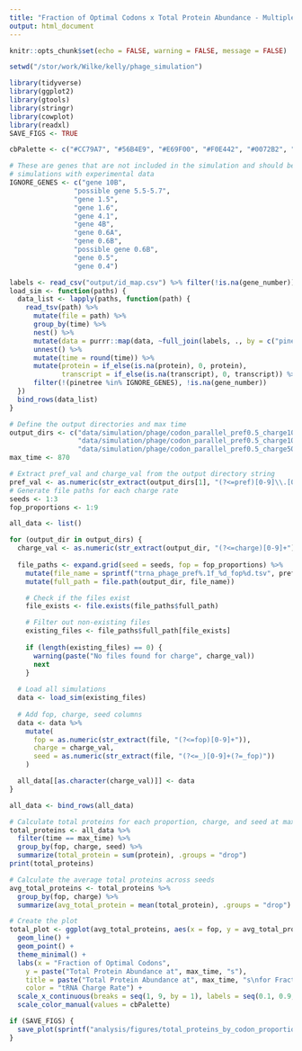 ```yaml
---
title: "Fraction of Optimal Codons x Total Protein Abundance - Multiple Genes and Charges"
output: html_document
---
```


```r
knitr::opts_chunk$set(echo = FALSE, warning = FALSE, message = FALSE)

setwd("/stor/work/Wilke/kelly/phage_simulation")

library(tidyverse)
library(ggplot2)
library(gtools)
library(stringr)
library(cowplot)
library(readxl)
SAVE_FIGS <- TRUE

cbPalette <- c("#CC79A7", "#56B4E9", "#E69F00", "#F0E442", "#0072B2", "#D55E00", "#009E73", "#999999")

# These are genes that are not included in the simulation and should be removed before comparing
# simulations with experimental data
IGNORE_GENES <- c("gene 10B",
                "possible gene 5.5-5.7",
                "gene 1.5",
                "gene 1.6",
                "gene 4.1",
                "gene 4B",
                "gene 0.6A",
                "gene 0.6B",
                "possible gene 0.6B",
                "gene 0.5",
                "gene 0.4")
```

```r
labels <- read_csv("output/id_map.csv") %>% filter(!is.na(gene_number))
load_sim <- function(paths) {
  data_list <- lapply(paths, function(path) {
    read_tsv(path) %>%
      mutate(file = path) %>%
      group_by(time) %>%
      nest() %>%
      mutate(data = purrr::map(data, ~full_join(labels, ., by = c("pinetree" = "species")))) %>%
      unnest() %>%
      mutate(time = round(time)) %>%
      mutate(protein = if_else(is.na(protein), 0, protein),
             transcript = if_else(is.na(transcript), 0, transcript)) %>%
      filter(!(pinetree %in% IGNORE_GENES), !is.na(gene_number))
  })
  bind_rows(data_list)
}

# Define the output directories and max time
output_dirs <- c("data/simulation/phage/codon_parallel_pref0.5_charge100",
                 "data/simulation/phage/codon_parallel_pref0.5_charge10",
                 "data/simulation/phage/codon_parallel_pref0.5_charge50")
max_time <- 870

# Extract pref_val and charge_val from the output directory string
pref_val <- as.numeric(str_extract(output_dirs[1], "(?<=pref)[0-9]\\.[0-9]"))
# Generate file paths for each charge rate
seeds <- 1:3
fop_proportions <- 1:9

all_data <- list()

for (output_dir in output_dirs) {
  charge_val <- as.numeric(str_extract(output_dir, "(?<=charge)[0-9]+"))
  
  file_paths <- expand.grid(seed = seeds, fop = fop_proportions) %>%
    mutate(file_name = sprintf("trna_phage_pref%.1f_%d_fop%d.tsv", pref_val, seed, fop)) %>%
    mutate(full_path = file.path(output_dir, file_name))

    # Check if the files exist
    file_exists <- file.exists(file_paths$full_path)

    # Filter out non-existing files
    existing_files <- file_paths$full_path[file_exists]
    
    if (length(existing_files) == 0) {
      warning(paste("No files found for charge", charge_val))
      next
    }
  
  # Load all simulations
  data <- load_sim(existing_files)
  
  # Add fop, charge, seed columns
  data <- data %>%
    mutate(
      fop = as.numeric(str_extract(file, "(?<=fop)[0-9]+")),
      charge = charge_val,
      seed = as.numeric(str_extract(file, "(?<=_)[0-9]+(?=_fop)"))
    )

  all_data[[as.character(charge_val)]] <- data
}

all_data <- bind_rows(all_data)

# Calculate total proteins for each proportion, charge, and seed at max time
total_proteins <- all_data %>%
  filter(time == max_time) %>%
  group_by(fop, charge, seed) %>%
  summarize(total_protein = sum(protein), .groups = "drop")
print(total_proteins)

# Calculate the average total proteins across seeds
avg_total_proteins <- total_proteins %>%
  group_by(fop, charge) %>%
  summarize(avg_total_protein = mean(total_protein), .groups = "drop")

# Create the plot
total_plot <- ggplot(avg_total_proteins, aes(x = fop, y = avg_total_protein, color = as.factor(charge))) +
  geom_line() +
  geom_point() +
  theme_minimal() +
  labs(x = "Fraction of Optimal Codons", 
    y = paste("Total Protein Abundance at", max_time, "s"), 
    title = paste("Total Protein Abundance at", max_time, "s\nfor Fractions of Optimal Codons   [ tRNA pref proportion:", pref_val, "]"),
    color = "tRNA Charge Rate") +
  scale_x_continuous(breaks = seq(1, 9, by = 1), labels = seq(0.1, 0.9, by = 0.1)) +
  scale_color_manual(values = cbPalette) 

if (SAVE_FIGS) {
  save_plot(sprintf("analysis/figures/total_proteins_by_codon_proportion_%ds_pref%.1f.pdf", max_time, pref_val), total_plot, base_width = 6, base_height = 6)
}
```